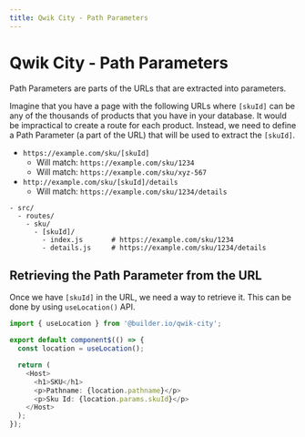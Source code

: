 ```yaml
---
title: Qwik City - Path Parameters
---
```


# Qwik City - Path Parameters 

Path Parameters are parts of the URLs that are extracted into parameters. 

Imagine that you have a page with the following URLs where `[skuId]` can be any of the thousands of products that you have in your database. It would be impractical to create a route for each product. Instead, we need to define a Path Parameter (a part of the URL) that will be used to extract the `[skuId]`.

- `https://example.com/sku/[skuId]` 
  - Will match: `https://example.com/sku/1234` 
  - Will match: `https://example.com/sku/xyz-567`
- `http://example.com/sku/[skuId]/details` 
  - Will match: `https://example.com/sku/1234/details`

```
- src/
  - routes/
    - sku/
      - [skuId]/
        - index.js       # https://example.com/sku/1234
        - details.js     # https://example.com/sku/1234/details
```


## Retrieving the Path Parameter from the URL

Once we have `[skuId]` in the URL, we need a way to retrieve it. This can be done by using `useLocation()` API.

```typescript
import { useLocation } from '@builder.io/qwik-city';

export default component$(() => {
  const location = useLocation();

  return (
    <Host>
      <h1>SKU</h1>
      <p>Pathname: {location.pathname}</p>
      <p>Sku Id: {location.params.skuId}</p>
    </Host>
  );
});
```
